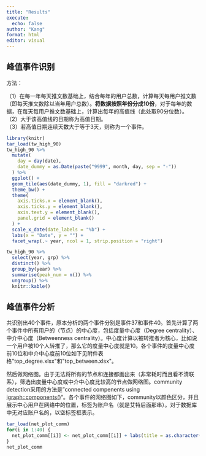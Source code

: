 ```yaml
---
title: "Results"
execute:
  echo: false
author: "Kang"
format: html
editor: visual
---
```


## 峰值事件识别

方法：

（1）在每一年每天推文数基础上，结合每年的用户总数，计算每天每用户推文数（即每天推文数除以当年用户总数）。**将数据按照年份分成10份**，对于每年的数据，在每天每用户推文数基础上，计算出每年的高值线（此处取90分位数）。\
（2）大于该高值线的日期称为高值日期。\
（3）若高值日期连续天数大于等于3天，则称为一个事件。

```r
library(knitr)
tar_load(tw_high_90)
tw_high_90 %>% 
  mutate(
    day = day(date),
    date_dummy = as.Date(paste("9999", month, day, sep = "-"))
  ) %>% 
  ggplot() + 
  geom_tile(aes(date_dummy, 1), fill = "darkred") + 
  theme_bw() +
  theme(
    axis.ticks.x = element_blank(),
    axis.ticks.y = element_blank(),
    axis.text.y = element_blank(), 
    panel.grid = element_blank()
  ) +
  scale_x_date(date_labels = "%b") + 
  labs(x = "Date", y = "") + 
  facet_wrap(.~ year, ncol = 1, strip.position = "right")

tw_high_90 %>% 
  select(year, grp) %>% 
  distinct() %>% 
  group_by(year) %>% 
  summarise(peak_num = n()) %>% 
  ungroup() %>% 
  knitr::kable()
```

## 峰值事件分析

共识别出40个事件，原本分析的两个事件分别是事件37和事件40。首先计算了两个事件中所有用户的（节点）的中心度，包括度量中心度（Degree centrality）、中介中心度（Betweenness centrality）。中心度计算以被转推者为核心，比如说一个用户被10个人转推了，那么它的度量中心度就是10。各个事件的度量中心度前10位和中介中心度前10位如下见附件表格\"top_degree.xlsx\"和\"top_between.xlsx\"。

然后做网络图。由于无法将所有的节点和连接都画出来（非常耗时而且看不清联系），筛选出度量中心度或中介中心度比较高的节点做网络图。community detection采用的方法是"connected compenents using [igraph::components()](http://127.0.0.1:33663/help/library/igraph/help/components)"。各个事件的网络图如下，community以颜色区分，并且展示中心用户在网络中的位置，标签为账户名（就是艾特后面那串）。对于数据库中无对应账户名的，以空标签框表示。

```r
tar_load(net_plot_comm)
for(i in 1:40) {
  net_plot_comm[[i]] <- net_plot_comm[[i]] + labs(title = as.character(i))
}
net_plot_comm
```
